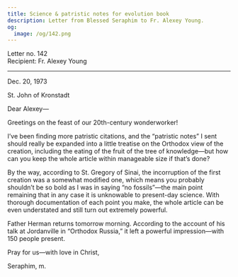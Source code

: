```yaml
---
title: Science & patristic notes for evolution book
description: Letter from Blessed Seraphim to Fr. Alexey Young.
og:
  image: /og/142.png
---
```


<div style={{textAlign:'right', fontFamily:'monospace'}}>Letter no. 142</div>
<div style={{textAlign:'left', fontFamily:'monospace'}}>Recipient: Fr. Alexey Young</div>

---

Dec. 20, 1973

St. John of Kronstadt

Dear Alexey—

Greetings on the feast of our 20th-century wonderworker!

I’ve been finding more patristic citations, and the “patristic notes” I sent should really be expanded into a little treatise on the Orthodox view of the creation, including the eating of the fruit of the tree of knowledge—but how can you keep the whole article within manageable size if that’s done?

By the way, according to St. Gregory of Sinai, the incorruption of the first creation was a somewhat modified one, which means you probably shouldn’t be so bold as I was in saying “no fossils”—the main point remaining that in any case it is unknowable to present-day science. With thorough documentation of each point you make, the whole article can be even understated and still turn out extremely powerful.

Father Herman returns tomorrow morning. According to the account of his talk at Jordanville in “Orthodox Russia,” it left a powerful impression—with 150 people present.

Pray for us—with love in Christ,

Seraphim, m.